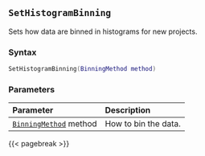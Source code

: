 ## `SetHistogramBinning`

Sets how data are binned in histograms for new projects.

### Syntax {-}

``` .lua
SetHistogramBinning(BinningMethod method)
```

### Parameters {-}

**Parameter** | **Description**
| :-- | :-- |
|[`BinningMethod`](#binningmethod) method | How to bin the data. |

{{< pagebreak >}}